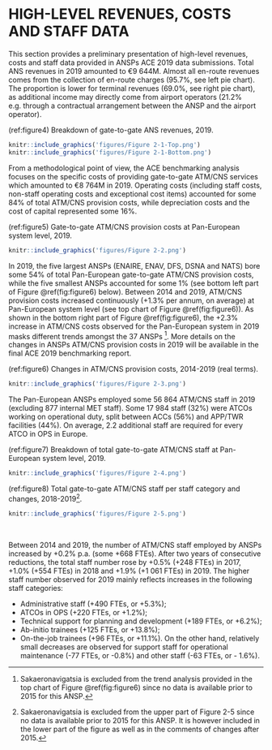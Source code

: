 # HIGH-LEVEL REVENUES, COSTS AND STAFF DATA {#high}

This section provides a preliminary presentation of high-level revenues, costs and staff data provided in ANSPs ACE 2019 data submissions. Total ANS revenues in 2019 amounted to €9 644M. Almost all en-route revenues comes from the collection of en-route charges (95.7%, see left pie chart). The proportion is lower for terminal revenues (69.0%, see right pie chart), as additional income may directly come from airport operators (21.2% e.g. through a contractual arrangement between the ANSP and the airport operator).

(ref:figure4) Breakdown of gate-to-gate ANS revenues, 2019.

```r
knitr::include_graphics('figures/Figure 2-1-Top.png')
knitr::include_graphics('figures/Figure 2-1-Bottom.png')
```

From a methodological point of view, the ACE benchmarking analysis focuses on the specific costs of providing gate-to-gate ATM/CNS services which amounted to €8 764M in 2019. Operating costs (including staff costs, non-staff operating costs and exceptional cost items) accounted for some 84% of total ATM/CNS provision costs, while depreciation costs and the cost of capital represented some 16%.

(ref:figure5) Gate-to-gate ATM/CNS provision costs at Pan-European system level, 2019.

```r
knitr::include_graphics('figures/Figure 2-2.png')
```

In 2019, the five largest ANSPs (ENAIRE, ENAV, DFS, DSNA and NATS) bore some 54% of total Pan-European gate-to-gate ATM/CNS provision costs, while the five smallest ANSPs accounted for some 1% (see bottom left part of Figure \@ref(fig:figure6) below).
Between 2014 and 2019, ATM/CNS provision costs increased continuously (+1.3% per annum, on average) at Pan-European system level (see top chart of Figure \@ref(fig:figure6)). As shown in the bottom right part of Figure \@ref(fig:figure6), the +2.3% increase in ATM/CNS costs observed for the Pan-European system in 2019 masks different trends amongst the 37 ANSPs ^[Sakaeronavigatsia is excluded from the trend analysis provided in the top chart of Figure \@ref(fig:figure6) since no data is available prior to 2015 for this ANSP.]. More details on the changes in ANSPs ATM/CNS provision costs in 2019 will be available in the final ACE 2019 benchmarking report.

(ref:figure6) Changes in ATM/CNS provision costs, 2014-2019 (real terms).

```r
knitr::include_graphics('figures/Figure 2-3.png')
```

The Pan-European ANSPs employed some 56 864 ATM/CNS staff in 2019 (excluding 877 internal MET staff). Some 17 984 staff (32%) were ATCOs working on operational duty, split between ACCs (56%) and APP/TWR facilities (44%). On average, 2.2 additional staff are required for every ATCO in OPS in Europe.

(ref:figure7) Breakdown of total gate-to-gate ATM/CNS staff at Pan-European system level, 2019.

```r
knitr::include_graphics('figures/Figure 2-4.png')
```




(ref:figure8) Total gate-to-gate ATM/CNS staff per staff category and changes, 2018-2019^[Sakaeronavigatsia is excluded from the upper part of Figure 2-5 since no data is available prior to 2015 for this ANSP. It is however included in the lower part of the figure as well as in the comments of changes after 2015.].

:::::: {.cols data-latex=""}

::: {.col data-latex="{0.55\textwidth}"}
```r
knitr::include_graphics('figures/Figure 2-5.png')
```
:::

::: {.col data-latex="{0.05\textwidth}"}
\ 
<!-- an empty Div (with a white space), serving as
a column separator -->
:::

::: {.col data-latex="{0.4\textwidth}"}
Between 2014 and 2019, the number of ATM/CNS staff employed by ANSPs increased by +0.2% p.a. (some +668 FTEs).
After two years of consecutive reductions, the total staff number rose by +0.5% (+248 FTEs) in 2017, +1.0% (+554 FTEs) in 2018 and +1.9% (+1 061 FTEs) in 2019. The higher staff number observed for 2019 mainly reflects increases in the following staff categories:

*	Administrative staff (+490 FTEs, or +5.3%);
*	ATCOs in OPS (+220 FTEs, or +1.2%);
*	Technical support for planning and development (+189 FTEs, or +6.2%);
*	Ab-initio trainees (+125 FTEs, or +13.8%);
*	On-the-job trainees (+96 FTEs, or +11.1%).
On the other hand, relatively small decreases are observed for support staff for operational maintenance (-77 FTEs, or -0.8%) and other staff (-63 FTEs, or - 1.6%).
:::
::::::

